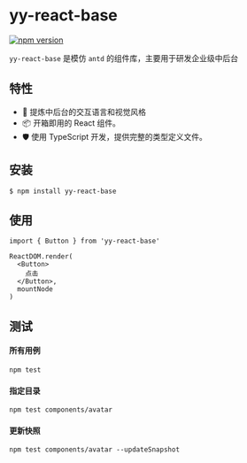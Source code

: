 <Meta title="文档/开始使用" />


# yy-react-base

[![npm version](https://img.shields.io/david/dev/ant-design/ant-design?style=flat-square)]()

`yy-react-base` 是模仿 `antd` 的组件库，主要用于研发企业级中后台

## 特性

- 🌈 提炼中后台的交互语言和视觉风格
- 📦 开箱即用的 React 组件。
- 🛡 使用 TypeScript 开发，提供完整的类型定义文件。


## 安装

```
$ npm install yy-react-base
```

## 使用

```tsx
import { Button } from 'yy-react-base'

ReactDOM.render(
  <Button>
    点击
  </Button>,
  mountNode
)
```

## 测试

#### 所有用例

```
npm test
```

#### 指定目录

```
npm test components/avatar
```

#### 更新快照

```
npm test components/avatar --updateSnapshot
```